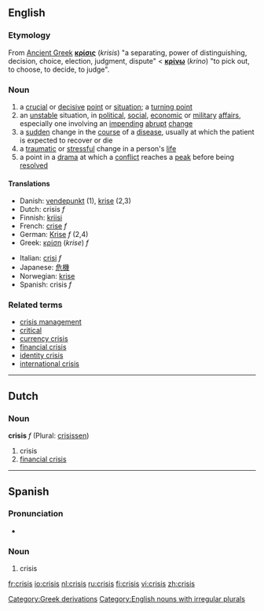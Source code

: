 ==English==
===Etymology===

From [[Ancient Greek]] '''[[κρίσις]]''' (''krisis'') "a separating, power of distinguishing, decision, choice, election,  judgment, dispute" < '''[[κρίνω]]''' (''krino'') "to pick out, to choose, to decide, to judge".
=== Noun ===
{{en-noun|crises}}
#a [[crucial]] or [[decisive]] [[point]] or [[situation]]; a [[turning point]]
#an [[unstable]] situation, in [[political]], [[social]], [[economic]] or [[military]] [[affair]]s, especially one involving an [[impending]] [[abrupt]] [[change]]
#a [[sudden]] change in the [[course]] of a [[disease]], usually at which the patient is expected to recover or die
#a [[traumatic]] or [[stressful]] change in a person's [[life]]
#a point in a [[drama]] at which a [[conflict]] reaches a [[peak]] before being [[resolved]]

====Translations====
{{top}}
*Danish: [[vendepunkt]] (1), [[krise]] (2,3)
*Dutch: crisis ''f''
*Finnish: [[kriisi]]
*French: [[crise]] ''f''
*German: [[Krise]] ''f'' (2,4)
*Greek: [[κρίση]] (''krise'') ''f''
{{mid}}
*Italian: [[crisi]] ''f''
*Japanese: [[危機]]
*Norwegian: [[krise]]
*Spanish: crisis ''f''
{{bottom}}

===Related terms===
*[[crisis management]]
*[[critical]]
*[[currency crisis]]
*[[financial crisis]]
*[[identity crisis]]
*[[international crisis]]

----
==Dutch==
===Noun===
'''crisis''' ''f'' (Plural: [[crisissen]])

# crisis
# [[financial crisis]]

----

==Spanish==
===Pronunciation===
* {{IPA|/'kɾisis/}}

===Noun===
{{es-noun-f|pl=crisises}}

# crisis

[[Category:Greek derivations]]
[[Category:English nouns with irregular plurals]]

[[fr:crisis]]
[[io:crisis]]
[[nl:crisis]]
[[ru:crisis]]
[[fi:crisis]]
[[vi:crisis]]
[[zh:crisis]]